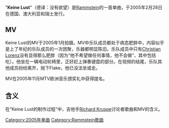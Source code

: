 {{unreferenced|time=2013-05-24T13:12:47+00:00}}
{{Infobox single
 | Name           = Keine Lust
 | Cover          = Keinelustcover.jpg
 | Artist         = [[Rammstein|Rammstein]]
 | from Album     = [[Reise,_Reise|Reise, Reise]]
 | Released       = 2005年2月28日
 | Format         = [[CD|CD]]
 | Recorded       = [[El_Cortijo_Studio|El Cortijo Studio]], [[马拉加|马拉加]], 2003
 | Genre          = [[NDH|NDH]]<br >[[工业金属|工业金属]]
 | Length         = 3:42
 | Label          = 
 | Producer       = [[Jacob_Hellner|Jacob Hellner]]、[[Rammstein|Rammstein]]
 | Last single    = "[[Ohne_dich|Ohne dich]]"<br>(2004)
 | This single    = "'''Keine Lust'''" <br>(2005)
 | Next single    = "[[Benzin|Benzin]]"<br>(2005)
}}
"'''Keine Lust'''"（德译：没有欲望）是[[Rammstein|Rammstein]]的一首单曲，于2005年2月28日在德国、澳大利亚和瑞士发行。

== MV ==
Keine Lust的MV于2005年1月拍摄。MV中乐队成员都处于病态肥胖中，内容似乎是上了年纪的乐队成员的一次团聚，乐器都明显陈旧。乐队成员中只有[[Flake|Christian Lorenz]]没有显得那么肥胖（因为“他不希望做任何事情，他不会做”，其中包括吃）。他坐在一辆电动轮椅里，正好赶上弹奏键盘的部分。在视频的结尾，乐队其他成员纷纷离开，抛下Flake，他已没法坐或走。

MV在2005年11月MTV欧洲音乐颁奖礼中获得提名。

== 含义 ==
在“Keine Lust的制作过程”中，吉他手[[Richard_Kruspe|Richard Kruspe]]讨论者歌曲和MV的含义。

{{Cquote|你知道的，毕竟这些年我们都满了！声誉、成功、金钱。我们不想再做什么了！什么都没有！这就是歌曲的理念。我们已经再次返回到起点，我们只是想再次做音乐。我们再也不想要什么大场面了，所以，我们再次会面，有了更多的时间，更多的表现——一起做音乐。事实上，我们都胖的只是对过量声誉的象征，它实际上只是返回到开头。}}

{{Rammstein}}
[[Category:2005年单曲|Category:2005年单曲]]
[[Category:Rammstein歌曲|Category:Rammstein歌曲]]